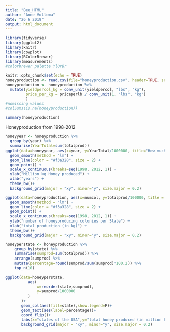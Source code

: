 ```yaml
---
title: "Bee_HTML"
author: "Anne Vollema"
date: "26 6 2019"
output: html_document
---
```


```r
library(tidyverse)
library(ggplot2)
library(knitr)
library(cowplot)
library(RColorBrewer)
library(measurements)
#colorbrewer palette YlOrBr
```


```r
knitr::opts_chunk$set(echo = TRUE)
honeyproduction <- read.csv(file="honeyproduction.csv", header=TRUE, sep=",")
honeyproduction <- honeyproduction %>% 
  mutate(yieldpercol_kg = conv_unit(yieldpercol, "lbs", "kg"),
         price_per_kg = priceperlb / conv_unit(1, "lbs", "kg")
         )
#nomissing values 
#colSums(is.na(honeyproduction))
```


```r
summary(honeyproduction)
```

Honeyproduction from 1998-2012
```r
honeyyear <- honeyproduction %>%
  group_by(year) %>%
  summarise(YearTotal=sum(totalprod))
ggplot(data=honeyyear, aes(x=year, y=YearTotal/1000000, title="How much Honey did the USA produce between 1998 and 2012?")) + 
  geom_smooth(method = "lm") + 
  geom_line(color = "#f3a328", size = 2) +
  geom_point() +
  scale_x_continuous(breaks=seq(1998, 2012, 1)) +
  ylab("Million kg Honey produced") +
  xlab("years") +
  theme_bw()+
  background_grid(major = "xy", minor="y", size.major = 0.2) 
```

```r
ggplot(data=honeyproduction, aes(x=numcol, y=totalprod/100000, title = "titel")) + 
  geom_smooth(method = "lm") + 
  geom_line(color = "#f3a328", size = 2) +
  geom_point() +
  scale_x_continuous(breaks=seq(1998, 2012, 1)) +
  ylab("number of honeyproducing colonies per State") +
  xlab("total production (in kg)") +
  theme_bw()+
  background_grid(major = "xy", minor="y", size.major = 0.2)
```

```r
honeyperstate <- honeyproduction %>%
    group_by(state) %>%
    summarise(sumprod=sum(totalprod)) %>%
    arrange(sumprod) %>%
    mutate(percentage=round(sumprod/sum(sumprod)*100,2)) %>% 
    top_n(10)
    
ggplot(data=honeyperstate,
          aes(
              x=reorder(state,sumprod),
              y=sumprod/1000000
          )
       )+
       geom_col(aes(fill=state),show.legend=F)+
       geom_text(aes(label=percentage))+
       coord_flip()+
       labs(x="states of the USA",y="total honey produced (in million kg)",title="In which state were the honeybees most diligent?")  +
       background_grid(major = "xy", minor="y", size.major = 0.2) 
```